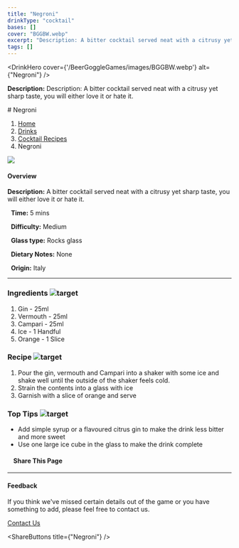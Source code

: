```yaml
---
title: "Negroni"
drinkType: "cocktail"
bases: []
cover: "BGGBW.webp"
excerpt: "Description: A bitter cocktail served neat with a citrusy yet sharp taste, you will either love it or hate it."
tags: []
---
```



<DrinkHero
  cover={'/BeerGoggleGames/images/BGGBW.webp'}
  alt={"Negroni"}
/>

<DrinkSection title="Overview" icon="/BeerGoggleGames/images/info.webp">
<p><strong>Description:</strong> Description: A bitter cocktail served neat with a citrusy yet sharp taste, you will either love it or hate it.</p>
</DrinkSection>

<DrinkSection title="Ingredients" icon="/BeerGoggleGames/images/liquor.webp">
<!-- Add ingredients -->
</DrinkSection>

<DrinkSection title="Method" icon="/BeerGoggleGames/images/question.webp">
# Negroni

1.  [Home](/)
2.  [Drinks](drinks)
3.  [Cocktail Recipes](drinks/cocktailrecipes)
4.  Negroni

![](/images/negroni.webp)

#### Overview

**Description:** A bitter cocktail served neat with a citrusy yet sharp taste, you will either love it or hate it.

  **Time:** 5 mins

  **Difficulty:** Medium

  **Glass type:** Rocks glass

  **Dietary Notes:** None

  **Origin:** Italy

* * *

### Ingredients ![target](/images/liquor.webp)

1.  Gin - 25ml
2.  Vermouth - 25ml
3.  Campari - 25ml
4.  Ice - 1 Handful
5.  Orange - 1 Slice

### Recipe ![target](/images/rules.webp)

1.  Pour the gin, vermouth and Campari into a shaker with some ice and shake well until the outside of the shaker feels cold.
2.  Strain the contents into a glass with ice
3.  Garnish with a slice of orange and serve

### Top Tips ![target](/images/lightbulb.webp)

-   Add simple syrup or a flavoured citrus gin to make the drink less bitter and more sweet
-   Use one large ice cube in the glass to make the drink complete

####     Share This Page

[](https://www.facebook.com/sharer/sharer.php?u=beergogglegames.co.uk/Drinks/CocktailRecipes/negroni)[](https://www.instagram.com/direct/new/)[](https://twitter.com/intent/tweet?url=beergogglegames.co.uk/Drinks/CocktailRecipes/negroni)

* * *

#### Feedback

If you think we've missed certain details out of the game or you have something to add, please feel free to contact us.

  
  
  
[Contact Us](contact)
</DrinkSection>



<ShareButtons title={"Negroni"} />
<FeedbackCard></FeedbackCard>
